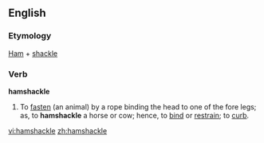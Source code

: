 ==English==

===Etymology===
[[Ham]] + [[shackle]]

===Verb===
'''hamshackle'''

#{{transitive}} To [[fasten]] (an animal) by a rope binding the head to one of the fore legs; as, to '''hamshackle''' a horse or cow; hence, to [[bind]] or [[restrain]]; to [[curb]].

[[vi:hamshackle]]
[[zh:hamshackle]]